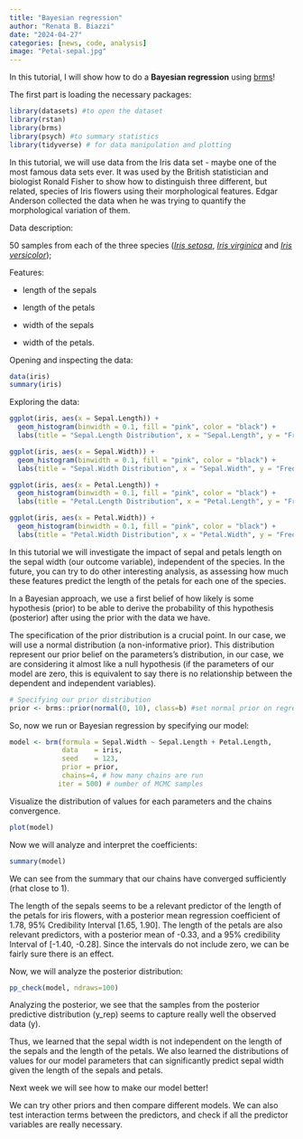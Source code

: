 ```yaml
---
title: "Bayesian regression"
author: "Renata B. Biazzi"
date: "2024-04-27"
categories: [news, code, analysis]
image: "Petal-sepal.jpg"
---
```


In this tutorial, I will show how to do a **Bayesian regression** using [brms](https://cran.r-project.org/web/packages/brms/index.html)!

The first part is loading the necessary packages:

```r
library(datasets) #to open the dataset
library(rstan) 
library(brms)
library(psych) #to summary statistics
library(tidyverse) # for data manipulation and plotting
```

In this tutorial, we will use data from the Iris data set - maybe one of the most famous data sets ever. It was used by the British statistician and biologist Ronald Fisher to show how to distinguish three different, but related, species of Iris flowers using their morphological features. Edgar Anderson collected the data when he was trying to quantify the morphological variation of them.

Data description:

50 samples from each of the three species ([*Iris setosa*](https://en.wikipedia.org/wiki/Iris_setosa "Iris setosa"), [*Iris virginica*](https://en.wikipedia.org/wiki/Iris_virginica "Iris virginica") and [*Iris versicolor*](https://en.wikipedia.org/wiki/Iris_versicolor "Iris versicolor"));

Features:

-   length of the sepals

-   length of the petals

-   width of the sepals

-   width of the petals.

Opening and inspecting the data:

```r
data(iris)
summary(iris)
```

Exploring the data:

```r
ggplot(iris, aes(x = Sepal.Length)) +
  geom_histogram(binwidth = 0.1, fill = "pink", color = "black") +
  labs(title = "Sepal.Length Distribution", x = "Sepal.Length", y = "Frequency")

ggplot(iris, aes(x = Sepal.Width)) +
  geom_histogram(binwidth = 0.1, fill = "pink", color = "black") +
  labs(title = "Sepal.Width Distribution", x = "Sepal.Width", y = "Frequency")

ggplot(iris, aes(x = Petal.Length)) +
  geom_histogram(binwidth = 0.1, fill = "pink", color = "black") +
  labs(title = "Petal.Length Distribution", x = "Petal.Length", y = "Frequency")

ggplot(iris, aes(x = Petal.Width)) +
  geom_histogram(binwidth = 0.1, fill = "pink", color = "black") +
  labs(title = "Petal.Width Distribution", x = "Petal.Width", y = "Frequency")

```

In this tutorial we will investigate the impact of sepal and petals length on the sepal width (our outcome variable), independent of the species. In the future, you can try to do other interesting analysis, as assessing how much these features predict the length of the petals for each one of the species.

In a Bayesian approach, we use a first belief of how likely is some hypothesis (prior) to be able to derive the probability of this hypothesis (posterior) after using the prior with the data we have.

The specification of the prior distribution is a crucial point. In our case, we will use a normal distribution (a non-informative prior). This distribution represent our prior belief on the parameters's distribution, in our case, we are considering it almost like a null hypothesis (if the parameters of our model are zero, this is equivalent to say there is no relationship between the dependent and independent variables).​

```r
# Specifying our prior distribution
prior <- brms::prior(normal(0, 10), class=b) #set normal prior on regression coefficients (mean of 0,std 10)
```

So, now we run or Bayesian regression by specifying our model:

```r
model <- brm(formula = Sepal.Width ~ Sepal.Length + Petal.Length, 
             data    = iris,
             seed    = 123,
             prior = prior,
             chains=4, # how many chains are run
            iter = 500) # number of MCMC samples
```

Visualize the distribution of values for each parameters and the chains convergence.

```r
plot(model)
```

Now we will analyze and interpret the coefficients:

```r
summary(model)
```

We can see from the summary that our chains have converged sufficiently (rhat close to 1).

The length of the sepals seems to be a relevant predictor of the length of the petals for iris flowers, with a posterior mean regression coefficient of 1.78, 95% Credibility Interval \[1.65, 1.90\]. The length of the petals are also relevant predictors, with a posterior mean of -0.33, and a 95% credibility Interval of \[-1.40, -0.28\]. Since the intervals do not include zero, we can be fairly sure there is an effect.

Now, we will analyze the posterior distribution:

```r
pp_check(model, ndraws=100)

```

Analyzing the posterior, we see that the samples from the posterior predictive distribution (y_rep) seems to capture really well the observed data (y).

Thus, we learned that the sepal width is not independent on the length of the sepals and the length of the petals. We also learned the distributions of values for our model parameters that can significantly predict sepal width given the length of the sepals and petals.

Next week we will see how to make our model better!

We can try other priors and then compare different models. We can also test interaction terms between the predictors, and check if all the predictor variables are really necessary.
